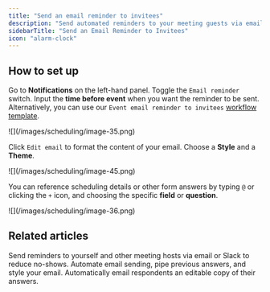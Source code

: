 ```yaml
---
title: "Send an email reminder to invitees"
description: "Send automated reminders to your meeting guests via email. Easily input scheduling details that adapt to respondent input."
sidebarTitle: "Send an Email Reminder to Invitees"
icon: "alarm-clock"
---
```


## How to set up

Go to **Notifications** on the left-hand panel. Toggle the `Email reminder` switch. Input the **time before event** when you want the reminder to be sent. Alternatively, you can use our `Event email reminder to invitees` [workflow template](/scheduling-workflows#b4ec6e368aca4853afa82cb14846d0cd).

<Frame>
  ![](/images/scheduling/image-35.png)
</Frame>

Click `Edit email` to format the content of your email. Choose a **Style** and a **Theme**.

<Frame style={{ width: '624px' , height: '446px' }}>
  ![](/images/scheduling/image-45.png)
</Frame>

You can reference scheduling details or other form answers by typing `@` or clicking the `+` icon, and choosing the specific **field** or **question**.

<Frame style={{ width: '624px' , height: '446px' }}>
  ![](/images/scheduling/image-36.png)
</Frame>

## Related articles

<CardGroup cols={3}>
  <Card title="Scheduling actions" icon="circle-calendar" iconType="regular" color="#FFC738" href="/scheduling-workflows">
    Send reminders to yourself and other meeting hosts via email or Slack to reduce no-shows.
  </Card>
  <Card title="Custom email notifications" icon="envelope-open-text" iconType="regular" color="#FFC738" href="/custom-emails">
    Automate email sending, pipe previous answers, and style your email.
  </Card>
  <Card title="Respondent notification email" icon="bell" iconType="regular" color="#FFC738" href="/respondent-emails">
    Automatically email respondents an editable copy of their answers.
  </Card>
</CardGroup>
